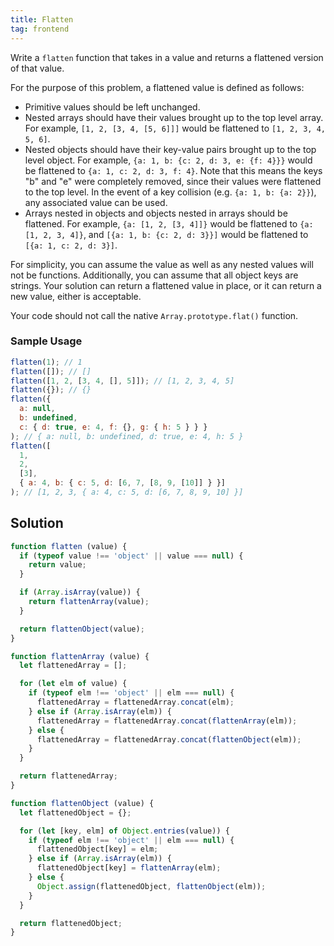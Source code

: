 ```yaml
---
title: Flatten
tag: frontend
---
```


Write a `flatten` function that takes in a value and returns a flattened version of that value.

For the purpose of this problem, a flattened value is defined as follows:

- Primitive values should be left unchanged.
- Nested arrays should have their values brought up to the top level array. For example, `[1, 2, [3, 4, [5, 6]]]` would be flattened to `[1, 2, 3, 4, 5, 6]`.
- Nested objects should have their key-value pairs brought up to the top level object. For example, `{a: 1, b: {c: 2, d: 3, e: {f: 4}}}` would be flattened to `{a: 1, c: 2, d: 3, f: 4}`. Note that this means the keys "b" and "e" were completely removed, since their values were flattened to the top level. In the event of a key collision (e.g. `{a: 1, b: {a: 2}}`), any associated value can be used.
- Arrays nested in objects and objects nested in arrays should be flattened. For example, `{a: [1, 2, [3, 4]]}` would be flattened to `{a: [1, 2, 3, 4]}`, and `[{a: 1, b: {c: 2, d: 3}}]` would be flattened to `[{a: 1, c: 2, d: 3}]`.

For simplicity, you can assume the value as well as any nested values will not be functions. Additionally, you can assume that all object keys are strings. Your solution can return a flattened value in place, or it can return a new value, either is acceptable.

Your code should not call the native `Array.prototype.flat()` function.

### Sample Usage

```javascript
flatten(1); // 1
flatten([]); // []
flatten([1, 2, [3, 4, [], 5]]); // [1, 2, 3, 4, 5]
flatten({}); // {}
flatten({
  a: null,
  b: undefined,
  c: { d: true, e: 4, f: {}, g: { h: 5 } } }
); // { a: null, b: undefined, d: true, e: 4, h: 5 }
flatten([
  1,
  2,
  [3],
  { a: 4, b: { c: 5, d: [6, 7, [8, 9, [10]] } }]
); // [1, 2, 3, { a: 4, c: 5, d: [6, 7, 8, 9, 10] }]
```

## Solution


```javascript
function flatten (value) {
  if (typeof value !== 'object' || value === null) {
    return value;
  }

  if (Array.isArray(value)) {
    return flattenArray(value);
  }

  return flattenObject(value);
}

function flattenArray (value) {
  let flattenedArray = [];

  for (let elm of value) {
    if (typeof elm !== 'object' || elm === null) {
      flattenedArray = flattenedArray.concat(elm);
    } else if (Array.isArray(elm)) {
      flattenedArray = flattenedArray.concat(flattenArray(elm));
    } else {
      flattenedArray = flattenedArray.concat(flattenObject(elm));
    }
  }

  return flattenedArray;
}

function flattenObject (value) {
  let flattenedObject = {};

  for (let [key, elm] of Object.entries(value)) {
    if (typeof elm !== 'object' || elm === null) {
      flattenedObject[key] = elm;
    } else if (Array.isArray(elm)) {
      flattenedObject[key] = flattenArray(elm);
    } else {
      Object.assign(flattenedObject, flattenObject(elm));
    }
  }

  return flattenedObject;
}
```
